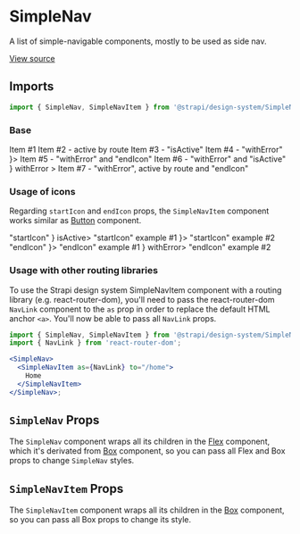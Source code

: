 <!--- Nav.stories.mdx --->


<Meta title="Design System/Components/SimpleNav" component={SimpleNav} />

# SimpleNav

A list of simple-navigable components, mostly to be used as side nav.

[View source](https://github.com/strapi/design-system/tree/main/packages/strapi-design-system/src/SimpleNav)

## Imports

```js
import { SimpleNav, SimpleNavItem } from '@strapi/design-system/SimpleNav';
```

### Base

<Canvas>
  <Story name="base">
    <SimpleNav aria-label="Secondary navigation">
      <SimpleNavItem href="#">Item #1</SimpleNavItem>
      <SimpleNavItem as={NavLink} to="/?path=/docs/design-system-components-v2-simplenav--base">
        Item #2 - active by route
      </SimpleNavItem>
      <SimpleNavItem href="#" isActive>
        Item #3 - &quot;isActive&quot;
      </SimpleNavItem>
      <SimpleNavItem href="#" withError>
        Item #4 - &quot;withError&quot;
      </SimpleNavItem>
      <SimpleNavItem href="#" withError endIcon={<IconExclamationMarkCircle />}>
        Item #5 - &quot;withError&quot; and &quot;endIcon&quot;
      </SimpleNavItem>
      <SimpleNavItem href="#" isActive withError>
        Item #6 - &quot;withError&quot; and &quot;isActive&quot;
      </SimpleNavItem>
      <SimpleNavItem
        as={NavLink}
        to="/?path=/docs/design-system-components-v2-simplenav--base"
        endIcon={<IconExclamationMarkCircle />}
        withError
      >
        Item #7 - &quot;withError&quot;, active by route and &quot;endIcon&quot;
      </SimpleNavItem>
    </SimpleNav>
  </Story>
</Canvas>

### Usage of icons

Regarding `startIcon` and `endIcon` props, the `SimpleNavItem` component works similar as [Button](https://design-system-git-main-strapijs.vercel.app/?path=/docs/design-system-technical-components-button--icons) component.

<Canvas>
  <Story name="icons">
    <SimpleNav aria-label="Tertiary navigation">
      <Flex as="section" direction="row" gap={2}>
        <Box as="article" id="startIcon" flex="1">
          <Typography as="h2" variant="delta">
            &quot;startIcon&quot;
          </Typography>
          <Box marginTop={2}>
            <SimpleNav>
              <SimpleNavItem href="#" startIcon={<IconAlien />} isActive>
                &quot;startIcon&quot; example #1
              </SimpleNavItem>
              <SimpleNavItem href="#" startIcon={<IconExclamationMarkCircle />}>
                &quot;startIcon&quot; example #2
              </SimpleNavItem>
            </SimpleNav>
          </Box>
        </Box>
        <Box as="article" id="endIcon" flex="1">
          <Typography as="h2" variant="delta">
            &quot;endIcon&quot;
          </Typography>
          <Box marginTop={2}>
            <SimpleNav>
              <SimpleNavItem href="#" endIcon={<IconChevronRight />}>
                &quot;endIcon&quot; example #1
              </SimpleNavItem>
              <SimpleNavItem href="#" endIcon={<IconArrowRight />} withError>
                &quot;endIcon&quot; example #2
              </SimpleNavItem>
            </SimpleNav>
          </Box>
        </Box>
      </Flex>
    </SimpleNav>
  </Story>
</Canvas>

### Usage with other routing libraries

To use the Strapi design system SimpleNavItem component with a routing library (e.g. react-router-dom), you'll need to pass the react-router-dom `NavLink` component to the `as` prop in order to replace the default HTML anchor `<a>`.
You'll now be able to pass all `NavLink` props.

```jsx
import { SimpleNav, SimpleNavItem } from '@strapi/design-system/SimpleNav';
import { NavLink } from 'react-router-dom';

<SimpleNav>
  <SimpleNavItem as={NavLink} to="/home">
    Home
  </SimpleNavItem>
</SimpleNav>;
```

## `SimpleNav` Props

The `SimpleNav` component wraps all its children in the [Flex](https://design-system-git-main-strapijs.vercel.app/?path=/docs/design-system-technical-components-flex--base) component, which it's derivated from [Box](https://design-system-git-main-strapijs.vercel.app/?path=/docs/design-system-technical-components-box--base) component, so you can pass all Flex and Box props to change `SimpleNav` styles.

<ArgsTable of={SimpleNav} />

## `SimpleNavItem` Props

The `SimpleNavItem` component wraps all its children in the [Box](https://design-system-git-main-strapijs.vercel.app/?path=/docs/design-system-technical-components-box--base) component, so you can pass all Box props to change its style.

<ArgsTable of={SimpleNavItem} />

